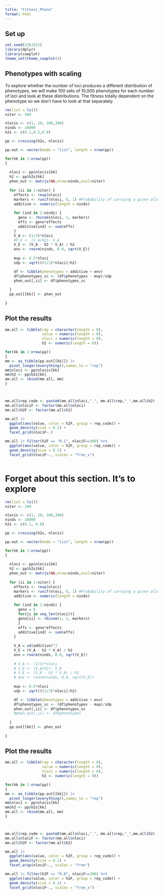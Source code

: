 ```yaml
---
title: "Fitness_Pheno"
format: html
---
```


## Set up

```r
set.seed(2361522)
library(dplyr)
library(cowplot)
theme_set(theme_cowplot())

```

## Phenotypes with scaling

To explore whether the number of loci produces a different distribution of phenotypes, we will make 100 sets of 10,000 phenotypes for each number of loci and look at these distributions. The fitness totally dependent on the phenotype so we don't have to look at that separately. 


```r
rm(list = ls())
niter <- 500

nlocis <- c(1, 10, 100,300)
ninds <- 10000
h2s <- c(0.1,0.5,0.9)

pp <- crossing(h2s, nlocis)

pp.out <- vector(mode = "list", length = nrow(pp))

for(kk in 1:nrow(pp))
{
  
  nloci <- pp$nlocis[kk]
  h2 <- pp$h2s[kk]
  phen_out <- matrix(NA,nrow=ninds,ncol=niter)
    
  for (ii in 1:niter) {
    effects <- rexp(nloci)
    markers <- runif(nloci, 0, 1) #Probability of carrying a given allele 
    additive <- numeric(length = ninds)
    
    for (ind in 1:ninds) {
      geno <- rbinom(nloci, 1, markers)
      effs <- geno*effects
      additive[ind] <- sum(effs)
    }
    V_A <- (1/3)*nloci
    #V_E <- (V_A/h2)- V_A
    V_E <- (V_A - h2 * V_A) / h2
    env <- rnorm(ninds, 0.0, sqrt(V_E))
    
    mup <- 0.5*nloci
    sdp <- sqrt(((1/3)*nloci)/h2)

    df <- tibble(phenotypes = additive + env)
    df$phenotypes_sc <- (df$phenotypes - mup)/sdp
    phen_out[,ii] <- df$phenotypes_sc
    
  }
  pp.out[[kk]] <- phen_out
  
}

```



## Plot the results


```r
mm.all <- tibble(rep = character(length = 0),
                 value = numeric(length = 0),
                 nloci = numeric(length = 0),
                 h2 <- numeric(length = 0))

for(kk in 1:nrow(pp))
{
mm <- as_tibble(pp.out[[kk]]) |>
  pivot_longer(everything(),names_to = "rep")
mm$nloci <- pp$nlocis[kk]
mm$h2 <- pp$h2s[kk]
mm.all <- rbind(mm.all, mm)
}



mm.all$rep_code <- paste0(mm.all$nloci,"_", mm.all$rep,"_",mm.all$h2)
mm.all$nlociF <- factor(mm.all$nloci)
mm.all$h2F <- factor(mm.all$h2)

mm.all |>
  ggplot(aes(value, color = h2F, group = rep_code)) +
  geom_density(size = 0.1) + 
  facet_grid(nlociF~.)

```

```r
mm.all |> filter(h2F == "0.1", nlociF==300) %>% 
  ggplot(aes(value, color = h2F, group = rep_code)) +
  geom_density(size = 0.1) + 
  facet_grid(nlociF~., scales = "free_x")
```

```r

```

# Forget about this section. It's to explore


```r
rm(list = ls())
niter <- 100

nlocis <- c(1, 10, 100,300)
ninds <- 10000
h2s <- c(0.1, 0.8)

pp <- crossing(h2s, nlocis)

pp.out <- vector(mode = "list", length = nrow(pp))

for(kk in 1:nrow(pp))
{
  
  nloci <- pp$nlocis[kk]
  h2 <- pp$h2s[kk]
  phen_out <- matrix(NA,nrow=ninds,ncol=niter)
    
  for (ii in 1:niter) {
    effects <- rexp(nloci)
    markers <- runif(nloci, 0, 1) #Probability of carrying a given allele 
    additive <- numeric(length = ninds)
    
    for (ind in 1:ninds) {
      geno = 0
      for(ii in seq_len(nloci)){
      geno[ii] <- rbinom(1, 1, markers)
      }
      effs <- geno*effects
      additive[ind] <- sum(effs)
    }
    
    V_A = sd(additive)^2
    V_E = (V_A - h2 * V_A) / h2
    env = rnorm(ninds, 0.0, sqrt(V_E))
    
    # V_A <- (1/3)*nloci
    # V_E <- (V_A/h2)- V_A
    # V_E <- (V_A - h2 * V_A) / h2
    # env <- rnorm(ninds, 0.0, sqrt(V_E))
    
    mup <- 0.5*nloci
    sdp <- sqrt(((1/3)*nloci)/h2)

    df <- tibble(phenotypes = additive + env)
    df$phenotypes_sc <- (df$phenotypes - mup)/sdp
    phen_out[,ii] <- df$phenotypes_sc
    #phen_out[,ii] <- df$phenotypes
    
  }
  pp.out[[kk]] <- phen_out
  
}

```



## Plot the results


```r
mm.all <- tibble(rep = character(length = 0),
                 value = numeric(length = 0),
                 nloci = numeric(length = 0),
                 h2 <- numeric(length = 0))

for(kk in 1:nrow(pp))
{
mm <- as_tibble(pp.out[[kk]]) |>
  pivot_longer(everything(),names_to = "rep")
mm$nloci <- pp$nlocis[kk]
mm$h2 <- pp$h2s[kk]
mm.all <- rbind(mm.all, mm)
}



mm.all$rep_code <- paste0(mm.all$nloci,"_", mm.all$rep,"_",mm.all$h2)
mm.all$nlociF <- factor(mm.all$nloci)
mm.all$h2F <- factor(mm.all$h2)

mm.all |>
  ggplot(aes(value, color = h2F, group = rep_code)) +
  geom_density(size = 0.1) + 
  facet_wrap(nlociF~., scales = "free")

```



```r
mm.all |> filter(h2F == "0.8", nlociF==300) %>% 
  ggplot(aes(value, color = h2F, group = rep_code)) +
  geom_density(size = 0.1) + 
  facet_grid(nlociF~., scales = "free_x")
```